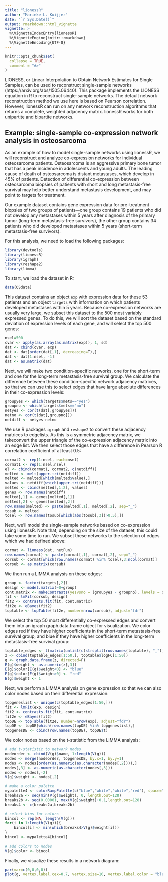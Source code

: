 ```yaml
---
title: "lionessR"
author: "Marieke L. Kuijjer"
date: "`r Sys.Date()`"
output: rmarkdown::html_vignette
vignette: >
  %\VignetteIndexEntry{lionessR}
  %\VignetteEngine{knitr::rmarkdown}
  %\VignetteEncoding{UTF-8}
---
```


```r
knitr::opts_chunk$set(
  collapse = TRUE,
  comment = "#>"
)
```

LIONESS, or Linear Interpolation to Obtain Network Estimates for Single Samples, can be used to reconstruct single-sample networks (https://arxiv.org/abs/1505.06440). This package implements the LIONESS equation in R to reconstruct single-sample networks. The default network reconstruction method we use here is based on Pearson correlation. However, lionessR can run on any network reconstruction algorithms that returns a complete, weighted adjacency matrix. lionessR works for both unipartite and bipartite networks.

## Example: single-sample co-expression network analysis in osteosarcoma

As an example of how to model single-sample networks using lionessR, we will reconstruct and analyze co-expression networks for individual osteosarcoma patients. Osteosarcoma is an aggressive primary bone tumor that has a peak incidence in adolescents and young adults. The leading cause of death of osteosarcoma is distant metastases, which develop in 45% of patients. Detection of differential co-expression between osteosarcoma biopsies of patients with short and long metastasis-free survival may help better understand metastasis development, and may point to targets for treatment.

Our example dataset contains gene expression data for pre-treatment biopsies of two groups of patients---one group contains 19 patients who did not develop any metastases within 5 years after diagnosis of the primary tumor (long-term metastasis-free survivors), the other group contains 34 patients who did developed metastases within 5 years (short-term metastasis-free survivors).

For this analysis, we need to load the following packages:

```r
library(devtools)
library(lionessR)
library(igraph)
library(reshape2)
library(limma)
```

To start, we load the dataset in R:

```r
data(OSdata)
```

This dataset contains an object `exp` with expression data for these 53 patients and an object `targets` with information on which patients developed metastases within 5 years. Because co-expression networks are usually very large, we subset this dataset to the 500 most variably expressed genes. To do this, we will sort the dataset based on the standard deviation of expression levels of each gene, and will select the top 500 genes:

```r
nsel=500
cvar <- apply(as.array(as.matrix(exp)), 1, sd)
dat <- cbind(cvar, exp)
dat <- dat[order(dat[,1], decreasing=T),]
dat <- dat[1:nsel, -1]
dat <- as.matrix(dat)
```

Next, we will make two condition-specific networks, one for the short-term and one for the long-term metastasis-free survival group. We calculate the difference between these condition-specific network adjacency matrices, so that we can use this to select edges that have large absolute differences in their co-expression levels:

```r
groupyes <- which(targets$mets=="yes")
groupno <- which(targets$mets=="no")
netyes <- cor(t(dat[,groupyes]))
netno <- cor(t(dat[,groupno]))
netdiff <- netyes-netno
```

We use R packages `igraph` and `reshape2` to convert these adjacency matrices to edgelists. As this is a symmetric adjacency matrix, we takeconvert the upper triangle of the co-expression adjacency matrix into an edge list. We then select those edges that have a difference in Pearson R correlation coefficient of at least 0.5:

```r
cormat2 <- rep(1:nsel, each=nsel)
cormat1 <- rep(1:nsel,nsel)
el <- cbind(cormat1, cormat2, c(netdiff))
melted <- melt(upper.tri(netdiff))
melted <- melted[which(melted$value),]
values <- netdiff[which(upper.tri(netdiff))]
melted <- cbind(melted[,1:2], values)
genes <- row.names(netdiff)
melted[,1] <- genes[melted[,1]]
melted[,2] <- genes[melted[,2]]
row.names(melted) <- paste(melted[,1], melted[,2], sep="_")
tosub <- melted
tosel <- row.names(tosub[which(abs(tosub[,3])>0.5),])
```

Next, we'll model the single-sample networks based on co-expression using lionessR. Note that, depending on the size of the dataset, this could take some time to run. We subset these networks to the selection of edges which we had defined above:

```r
cormat <- lioness(dat, netFun)
row.names(cormat) <- paste(cormat[,1], cormat[,2], sep="_")
corsub <- cormat[which(row.names(cormat) %in% tosel),3:ncol(cormat)]
corsub <- as.matrix(corsub)
```

We then run a LIMMA analysis on these edges:

```r
group <- factor(targets[,2])
design <- model.matrix(~0+group)
cont.matrix <- makeContrasts(yesvsno = (groupyes - groupno), levels = design)  
fit <- lmFit(corsub, design)
fit2 <- contrasts.fit(fit, cont.matrix)
fit2e <- eBayes(fit2)
toptable <- topTable(fit2e, number=nrow(corsub), adjust="fdr")
```

We select the top 50 most differentially co-expressed edges and convert them into an igraph graph.data.frame object for visualization. We color edges red if they have higher coefficients in the short-term metastasis-free survival group, and blue if they have higher coefficients in the long-term metastasis-free survival group:

```r
toptable_edges <- t(matrix(unlist(c(strsplit(row.names(toptable), "_"))),2))
z <- cbind(toptable_edges[1:50,], toptable$logFC[1:50])
g <- graph.data.frame(z, directed=F)
E(g)$weight <- as.numeric(z[,3])
E(g)$color[E(g)$weight<0] <- "blue"
E(g)$color[E(g)$weight>0] <- "red"
E(g)$weight <- 1
```

Next, we perform a LIMMA analysis on gene expression so that we can also color nodes based on their differential expression:

```r
topgeneslist <- unique(c(toptable_edges[1:50,]))
fit <- lmFit(exp, design)
fit2 <- contrasts.fit(fit, cont.matrix)
fit2e <- eBayes(fit2)
topDE <- topTable(fit2e, number=nrow(exp), adjust="fdr")
topDE <- topDE[which(row.names(topDE) %in% topgeneslist),]
topgenesDE <- cbind(row.names(topDE), topDE$t)
```

We color nodes based on the t-statistic from the LIMMA analysis:

```r
# add t-statistic to network nodes
nodeorder <- cbind(V(g)$name, 1:length(V(g)))
nodes <- merge(nodeorder, topgenesDE, by.x=1, by.y=1)
nodes <- nodes[order(as.numeric(as.character(nodes[,2]))),]
nodes[,3] <- as.numeric(as.character(nodes[,3]))
nodes <- nodes[,-2]
V(g)$weight <- nodes[,2]

# make a color palette
mypalette4 <- colorRampPalette(c("blue","white","white","red"), space="Lab")(256) 
breaks2a <- seq(min(V(g)$weight), 0, length.out=128)
breaks2b <- seq(0.00001, max(V(g)$weight)+0.1,length.out=128)
breaks4 <- c(breaks2a,breaks2b)

# select bins for colors
bincol <- rep(NA, length(V(g)))
for(i in 1:length(V(g))){
	bincol[i] <- min(which(breaks4>V(g)$weight[i]))
}
bincol <- mypalette4[bincol]
	
# add colors to nodes
V(g)$color <- bincol
```
	
Finally, we visualize these results in a network diagram:

```r
par(mar=c(0,0,0,0))
plot(g, vertex.label.cex=0.7, vertex.size=10, vertex.label.color = "black", vertex.label.font=3, edge.width=10*(abs(as.numeric(z[,3]))-0.7), vertex.color=V(g)$color)
```
